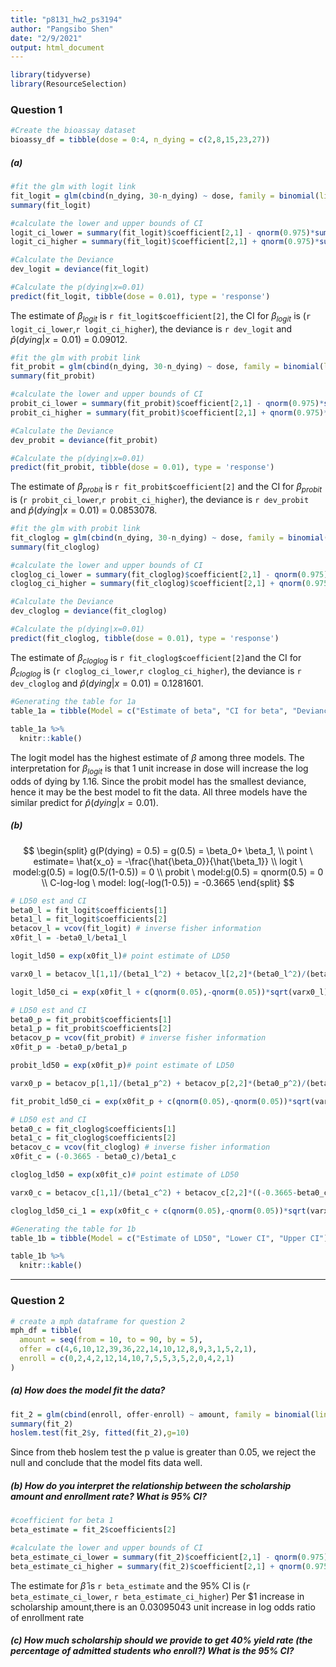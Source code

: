```yaml
---
title: "p8131_hw2_ps3194"
author: "Pangsibo Shen"
date: "2/9/2021"
output: html_document
---
```


```r
library(tidyverse)
library(ResourceSelection)
```


### Question 1

```r
#Create the bioassay dataset
bioassy_df = tibble(dose = 0:4, n_dying = c(2,8,15,23,27))
```
##### (a)

```r
#fit the glm with logit link
fit_logit = glm(cbind(n_dying, 30-n_dying) ~ dose, family = binomial(link = 'logit'), data = bioassy_df)
summary(fit_logit)

#calculate the lower and upper bounds of CI
logit_ci_lower = summary(fit_logit)$coefficient[2,1] - qnorm(0.975)*summary(fit_logit)$coefficient[2,2]
logit_ci_higher = summary(fit_logit)$coefficient[2,1] + qnorm(0.975)*summary(fit_logit)$coefficient[2,2]

#Calculate the Deviance
dev_logit = deviance(fit_logit)

#Calculate the p(dying|x=0.01)
predict(fit_logit, tibble(dose = 0.01), type = 'response')
```
The estimate of $\beta_{logit}$ is `r fit_logit$coefficient[2]`, the CI for $\beta_{logit}$ is (`r logit_ci_lower`,`r logit_ci_higher`), the deviance is `r dev_logit` and $\hat{p}(dying|x=0.01)$ = 0.09012.

```r
#fit the glm with probit link
fit_probit = glm(cbind(n_dying, 30-n_dying) ~ dose, family = binomial(link = 'probit'), data = bioassy_df)
summary(fit_probit)

#calculate the lower and upper bounds of CI
probit_ci_lower = summary(fit_probit)$coefficient[2,1] - qnorm(0.975)*summary(fit_probit)$coefficient[2,2]
probit_ci_higher = summary(fit_probit)$coefficient[2,1] + qnorm(0.975)*summary(fit_probit)$coefficient[2,2]

#Calculate the Deviance
dev_probit = deviance(fit_probit)

#Calculate the p(dying|x=0.01)
predict(fit_probit, tibble(dose = 0.01), type = 'response')
```

The estimate of $\beta_{probit}$ is `r fit_probit$coefficient[2]` and the CI for $\beta_{probit}$ is (`r probit_ci_lower`,`r probit_ci_higher`), the deviance is `r dev_probit` and $\hat{p}(dying|x=0.01)$ = 0.0853078.

```r
#fit the glm with probit link
fit_cloglog = glm(cbind(n_dying, 30-n_dying) ~ dose, family = binomial(link = 'cloglog'), data = bioassy_df)
summary(fit_cloglog)

#calculate the lower and upper bounds of CI
cloglog_ci_lower = summary(fit_cloglog)$coefficient[2,1] - qnorm(0.975)*summary(fit_cloglog)$coefficient[2,2]
cloglog_ci_higher = summary(fit_cloglog)$coefficient[2,1] + qnorm(0.975)*summary(fit_cloglog)$coefficient[2,2]

#Calculate the Deviance
dev_cloglog = deviance(fit_cloglog)

#Calculate the p(dying|x=0.01)
predict(fit_cloglog, tibble(dose = 0.01), type = 'response')
```

The estimate of $\beta_{cloglog}$ is `r fit_cloglog$coefficient[2]`and the CI for $\beta_{cloglog}$ is (`r cloglog_ci_lower`,`r cloglog_ci_higher`), the deviance is `r dev_cloglog` and $\hat{p}(dying|x=0.01)$ = 0.1281601.

```r
#Generating the table for 1a
table_1a = tibble(Model = c("Estimate of beta", "CI for beta", "Deviance", "p hat"), logit = c(1.1619,"(0.8063,1.517)",0.3787,0.09012), probit = c(0.6864,"(0.4967,0.8760)",0.3137,0.08531), cloglog = c(0.7468,"(0.5323,0.9613)",2.2304,0.1282))

table_1a %>%
  knitr::kable()
```
The logit model has the highest estimate of $\beta$ among three models. The interpretation for $\beta_{logit}$ is that 1 unit increase in dose will increase the log odds of dying by 1.16. Since the probit model has the smallest deviance, hence it may be the best model to fit the data. All three models have the similar predict for $\hat{p}(dying|x=0.01)$.

##### (b)

$$
\begin{split}
g(P(dying) = 0.5) = g(0.5) = \beta_0+ \beta_1, \\
point \ estimate= \hat{x_o} = -\frac{\hat{\beta_0}}{\hat{\beta_1}} \\
logit \ model:g(0.5) = log(0.5/(1-0.5)) = 0 \\
probit \ model:g(0.5) = qnorm(0.5) = 0 \\
C-log-log \ model: log(-log(1-0.5)) = -0.3665
\end{split}
$$

```r
# LD50 est and CI
beta0_l = fit_logit$coefficients[1]
beta1_l = fit_logit$coefficients[2]
betacov_l = vcov(fit_logit) # inverse fisher information
x0fit_l = -beta0_l/beta1_l

logit_ld50 = exp(x0fit_l)# point estimate of LD50

varx0_l = betacov_l[1,1]/(beta1_l^2) + betacov_l[2,2]*(beta0_l^2)/(beta1_l^4) - 2*betacov_l[1,2]*beta0_l/(beta1_l^3)

logit_ld50_ci = exp(x0fit_l + c(qnorm(0.05),-qnorm(0.05))*sqrt(varx0_l)) # 90% CI for LD50
```

```r
# LD50 est and CI
beta0_p = fit_probit$coefficients[1]
beta1_p = fit_probit$coefficients[2]
betacov_p = vcov(fit_probit) # inverse fisher information
x0fit_p = -beta0_p/beta1_p

probit_ld50 = exp(x0fit_p)# point estimate of LD50

varx0_p = betacov_p[1,1]/(beta1_p^2) + betacov_p[2,2]*(beta0_p^2)/(beta1_p^4) - 2*betacov_p[1,2]*beta0_p/(beta1_p^3)

fit_probit_ld50_ci = exp(x0fit_p + c(qnorm(0.05),-qnorm(0.05))*sqrt(varx0_p)) # 90% CI for LD50
```

```r
# LD50 est and CI
beta0_c = fit_cloglog$coefficients[1]
beta1_c = fit_cloglog$coefficients[2]
betacov_c = vcov(fit_cloglog) # inverse fisher information
x0fit_c = (-0.3665 - beta0_c)/beta1_c

cloglog_ld50 = exp(x0fit_c)# point estimate of LD50

varx0_c = betacov_c[1,1]/(beta1_c^2) + betacov_c[2,2]*((-0.3665-beta0_c)^2)/(beta1_c^4) - 2*betacov_c[1,2]*(-0.3665-beta0_c)/(beta1_c^3)

cloglog_ld50_ci_1 = exp(x0fit_c + c(qnorm(0.05),-qnorm(0.05))*sqrt(varx0_c)) # 90% CI for LD50
```

```r
#Generating the table for 1b
table_1b = tibble(Model = c("Estimate of LD50", "Lower CI", "Upper CI"), logit = c(logit_ld50,logit_ld50_ci[1],logit_ld50_ci[2]), probit = c(probit_ld50,fit_probit_ld50_ci[1],fit_probit_ld50_ci[2]), cloglog = c(cloglog_ld50,cloglog_ld50_ci_1[1],cloglog_ld50_ci_1[2]))

table_1b %>%
  knitr::kable()
```

---------------------------

### Question 2

```r
# create a mph dataframe for question 2
mph_df = tibble(
  amount = seq(from = 10, to = 90, by = 5),
  offer = c(4,6,10,12,39,36,22,14,10,12,8,9,3,1,5,2,1),
  enroll = c(0,2,4,2,12,14,10,7,5,5,3,5,2,0,4,2,1)
)
```

##### (a) How does the model fit the data?

```r
fit_2 = glm(cbind(enroll, offer-enroll) ~ amount, family = binomial(link = 'logit'), data = mph_df)
summary(fit_2)
hoslem.test(fit_2$y, fitted(fit_2),g=10)
```
Since from theb hoslem test the p value is greater than 0.05, we reject the null and conclude that the model fits data well.

##### (b) How do you interpret the relationship between the scholarship amount and enrollment rate? What is 95% CI?

```r
#coefficient for beta 1
beta_estimate = fit_2$coefficients[2]

#calculate the lower and upper bounds of CI
beta_estimate_ci_lower = summary(fit_2)$coefficient[2,1] - qnorm(0.975)*summary(fit_2)$coefficient[2,2]
beta_estimate_ci_higher = summary(fit_2)$coefficient[2,1] + qnorm(0.975)*summary(fit_2)$coefficient[2,2]

```
The estimate for $\hat{\beta}$ is `r beta_estimate` and the 95% CI is (`r beta_estimate_ci_lower`, `r beta_estimate_ci_higher`) Per $1 increase in scholarship amount,there is an 0.03095043 unit increase in log odds ratio of enrollment rate  

##### (c) How much scholarship should we provide to get 40% yield rate (the percentage of admitted students who enroll?) What is the 95% CI?




